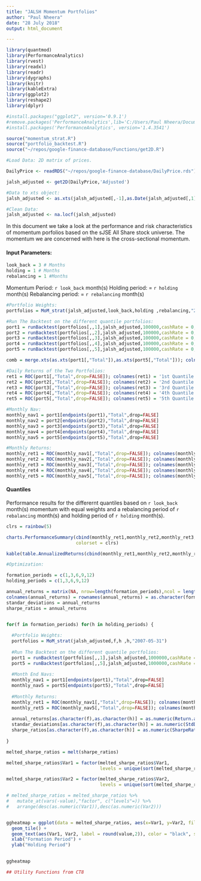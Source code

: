 ```yaml
---
title: "JALSH Momentum Portfolios"
author: "Paul Nheera"
date: "28 July 2018"
output: html_document

---
```


```r
library(quantmod)
library(PerformanceAnalytics)
library(rvest)
library(readxl)
library(readr)
library(dygraphs)
library(knitr)
library(kableExtra)
library(ggplot2)
library(reshape2)
library(dplyr)

#install.packages("ggplot2", version='0.9.1')
#remove.packages('PerformanceAnalytics',lib='C:/Users/Paul Nheera/Documents/R/win-library/3.4')
#install.packages('PerformanceAnalytics', version='1.4.3541')

source("momentum_strat.R")
source("portfolio_backtest.R")
source("~/repos/google-finance-database/Functions/get2D.R")
```

```r
#Load Data: 2D matrix of prices.

DailyPrice <- readRDS("~/repos/google-finance-database/DailyPrice.rds")

jalsh_adjusted <- get2D(DailyPrice,'Adjusted')

#Data to xts object:
jalsh_adjusted <- as.xts(jalsh_adjusted[,-1],as.Date(jalsh_adjusted[,1]))

#Clean Data:
jalsh_adjusted <- na.locf(jalsh_adjusted)
```

In this document we take a look at the performance and risk characteristics of momentum porfolios based on the sJSE All Share stock universe. The momentum we are concerned with here is the cross-sectional momentum.

#### Input Parameters:
```r
look_back = 3 # Months
holding = 1 # Months
rebalancing = 1 #Months
```

Momentum Period: `r look_back` month(s)
\newline
Holding period: = `r holding` month(s)
\newline
Rebalancing period: = `r rebalancing` month(s)
\newline

```r
#Portfolio Weights:
portfolios = MoM_strat(jalsh_adjusted,look_back,holding ,rebalancing,"2007-05-31")

#Run The Backtest on the different quantile portfolios:
port1 = runBacktest(portfolios[,,1],jalsh_adjusted,100000,cashRate = 0,Cost=0)
port2 = runBacktest(portfolios[,,2],jalsh_adjusted,100000,cashRate = 0,Cost=0)
port3 = runBacktest(portfolios[,,3],jalsh_adjusted,100000,cashRate = 0,Cost=0)
port4 = runBacktest(portfolios[,,4],jalsh_adjusted,100000,cashRate = 0,Cost=0)
port5 = runBacktest(portfolios[,,5],jalsh_adjusted,100000,cashRate = 0,Cost=0)

comb = merge.xts(as.xts(port1[,"Total"]),as.xts(port5[,"Total"])); colnames(comb) = c("Long","Short")

#Daily Returns of the Two Portfolios:
ret1 = ROC(port1[,"Total",drop=FALSE]); colnames(ret1) = '1st Quantile'
ret2 = ROC(port2[,"Total",drop=FALSE]); colnames(ret2) = '2nd Quantile'
ret3 = ROC(port3[,"Total",drop=FALSE]); colnames(ret3) = '3rd Quantile'
ret4 = ROC(port4[,"Total",drop=FALSE]); colnames(ret4) = '4th Quantile'
ret5 = ROC(port5[,"Total",drop=FALSE]); colnames(ret5) = '5th Quantile'

#Monthly Nav:
monthly_nav1 = port1[endpoints(port1),"Total",drop=FALSE]
monthly_nav2 = port2[endpoints(port2),"Total",drop=FALSE]
monthly_nav3 = port3[endpoints(port3),"Total",drop=FALSE]
monthly_nav4 = port4[endpoints(port4),"Total",drop=FALSE]
monthly_nav5 = port5[endpoints(port5),"Total",drop=FALSE]

#Monthly Returns:
monthly_ret1 = ROC(monthly_nav1[,"Total",drop=FALSE]); colnames(monthly_ret1) = '1st Quantile'
monthly_ret2 = ROC(monthly_nav2[,"Total",drop=FALSE]); colnames(monthly_ret2) = '2nd Quantile'
monthly_ret3 = ROC(monthly_nav3[,"Total",drop=FALSE]); colnames(monthly_ret3) = '3rd Quantile'
monthly_ret4 = ROC(monthly_nav4[,"Total",drop=FALSE]); colnames(monthly_ret4) = '4th Quantile'
monthly_ret5 = ROC(monthly_nav5[,"Total",drop=FALSE]); colnames(monthly_ret5) = '5th Quantile'
```


#### Quantiles

Performance results for the differernt quantiles based on `r look_back` month(s) momentum with equal weights and a rebalancing period of `r rebalancing` month(s) and holding period of `r holding` month(s).

```r
clrs = rainbow(5)

charts.PerformanceSummary(cbind(monthly_ret1,monthly_ret2,monthly_ret3,monthly_ret4,monthly_ret5),
                          colorset = clrs)

kable(table.AnnualizedReturns(cbind(monthly_ret1,monthly_ret2,monthly_ret3,monthly_ret4,monthly_ret5))) %>% kable_styling("striped")
```

\newpage


```r
#Optimization:

formation_periods = c(1,3,6,9,12)
holding_periods = c(1,3,6,9,12)

annual_returns = matrix(NA, nrow=length(formation_periods),ncol = length(holding_periods))
colnames(annual_returns) = rownames(annual_returns) = as.character(formation_periods)
standar_deviations = annual_returns
sharpe_ratios = annual_returns


for(f in formation_periods) for(h in holding_periods) {
  
  #Portfolio Weights:
  portfolios = MoM_strat(jalsh_adjusted,f,h ,h,"2007-05-31")
  
  #Run The Backtest on the different quantile portfolios:
  port1 = runBacktest(portfolios[,,1],jalsh_adjusted,1000000,cashRate = 0.05,Cost=0.0050)
  port5 = runBacktest(portfolios[,,5],jalsh_adjusted,1000000,cashRate = 0.05,Cost=0.0050)
  
  #Month End Navs:
  monthly_nav1 = port1[endpoints(port1),"Total",drop=FALSE]
  monthly_nav5 = port5[endpoints(port5),"Total",drop=FALSE]
  
  #Monthly Returns:
  monthly_ret1 = ROC(monthly_nav1[,"Total",drop=FALSE]); colnames(monthly_ret1) = '1st Quantile'
  monthly_ret5 = ROC(monthly_nav5[,"Total",drop=FALSE]); colnames(monthly_ret5) = '5th Quantile'
  
  annual_returns[as.character(f),as.character(h)] = as.numeric(Return.annualized(monthly_ret1))
  standar_deviations[as.character(f),as.character(h)] = as.numeric(StdDev.annualized(monthly_ret1))
  sharpe_ratios[as.character(f),as.character(h)] = as.numeric(SharpeRatio.annualized(monthly_ret1))
  
}
```

```r

melted_sharpe_ratios = melt(sharpe_ratios)

melted_sharpe_ratios$Var1 = factor(melted_sharpe_ratios$Var1,
                                   levels = unique(sort(melted_sharpe_ratios$Var1)))

melted_sharpe_ratios$Var2 = factor(melted_sharpe_ratios$Var2,
                                   levels = unique(sort(melted_sharpe_ratios$Var2)))

# melted_sharpe_ratios = melted_sharpe_ratios %>% 
#   mutate_at(vars(-value),"factor", c("levels"=)) %>% 
#   arrange(desc(as.numeric(Var1)),desc(as.numeric(Var2)))


ggheatmap = ggplot(data = melted_sharpe_ratios, aes(x=Var1, y=Var2, fill=value)) + 
  geom_tile() +
  geom_text(aes(Var1, Var2, label = round(value,2)), color = "black", size = 4) +
  xlab("Formation Period") +
  ylab("Holding Period")
  

ggheatmap

## Utility Functions from CT8
```